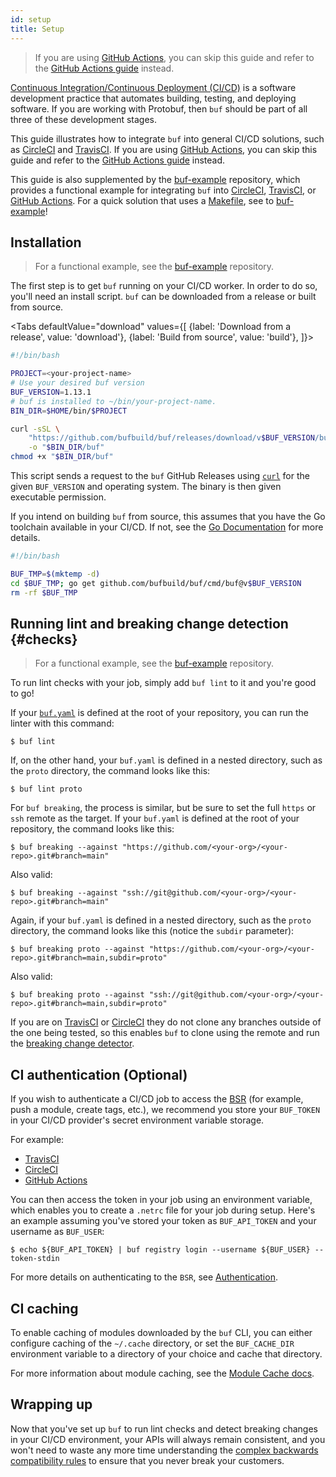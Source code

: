 ```yaml
---
id: setup
title: Setup
---
```


> If you are using [GitHub Actions](https://github.com/features/actions), you
> can skip this guide and refer to the [GitHub Actions guide](github-actions.md)
> instead.

[Continuous Integration/Continuous Deployment (CI/CD)](https://en.wikipedia.org/wiki/CI/CD)
is a software development practice that automates building, testing, and
deploying software. If you are working with Protobuf, then `buf` should be part
of all three of these development stages.

This guide illustrates how to integrate `buf` into general CI/CD solutions, such
as [CircleCI](https://circleci.com) and [TravisCI](https://travis-ci.org). If
you are using [GitHub Actions](https://github.com/features/actions), you can
skip this guide and refer to the [GitHub Actions guide](github-actions.md)
instead.

This guide is also supplemented by the
[buf-example](https://github.com/bufbuild/buf-example) repository, which
provides a functional example for integrating `buf` into
[CircleCI](https://circleci.com), [TravisCI](https://travis-ci.org), or
[GitHub Actions](https://github.com/features/actions). For a quick solution that
uses a [Makefile](https://github.com/bufbuild/buf-example/blob/master/Makefile),
see to [buf-example](https://github.com/bufbuild/buf-example)!

## Installation

> For a functional example, see the
> [buf-example](https://github.com/bufbuild/buf-example) repository.

The first step is to get `buf` running on your CI/CD worker. In order to do so,
you'll need an install script. `buf` can be downloaded from a release or built
from source.


<Tabs
  defaultValue="download"
  values={[
    {label: 'Download from a release', value: 'download'},
    {label: 'Build from source', value: 'build'},
  ]}>
<TabItem value="download">

```bash title="install.sh"
#!/bin/bash

PROJECT=<your-project-name>
# Use your desired buf version
BUF_VERSION=1.13.1
# buf is installed to ~/bin/your-project-name.
BIN_DIR=$HOME/bin/$PROJECT

curl -sSL \
	"https://github.com/bufbuild/buf/releases/download/v$BUF_VERSION/buf-$(uname -s)-$(uname -m)" \
	-o "$BIN_DIR/buf"
chmod +x "$BIN_DIR/buf"
```

This script sends a request to the `buf` GitHub Releases using
[`curl`](https://curl.se/docs) for the given `BUF_VERSION` and operating system.
The binary is then given executable permission.

</TabItem>
<TabItem value="build">

If you intend on building `buf` from source, this assumes that you have the Go
toolchain available in your CI/CD. If not, see the
[Go Documentation](https://golang.org/) for more details.

```bash title="install.sh"
#!/bin/bash

BUF_TMP=$(mktemp -d)
cd $BUF_TMP; go get github.com/bufbuild/buf/cmd/buf@v$BUF_VERSION
rm -rf $BUF_TMP
```

</TabItem>
</Tabs>

## Running lint and breaking change detection {#checks}

> For a functional example, see the
> [buf-example](https://github.com/bufbuild/buf-example) repository.

To run lint checks with your job, simply add `buf lint` to it and you're good to
go!

If your [`buf.yaml`](../configuration/v1/buf-yaml.md) is defined at the root of
your repository, you can run the linter with this command:

```terminal
$ buf lint
```

If, on the other hand, your `buf.yaml` is defined in a nested directory, such as
the `proto` directory, the command looks like this:

```terminal
$ buf lint proto
```

For `buf breaking`, the process is similar, but be sure to set the full `https`
or `ssh` remote as the target. If your `buf.yaml` is defined at the root of your
repository, the command looks like this:

```terminal
$ buf breaking --against "https://github.com/<your-org>/<your-repo>.git#branch=main"
```

Also valid:

```terminal
$ buf breaking --against "ssh://git@github.com/<your-org>/<your-repo>.git#branch=main"
```

Again, if your `buf.yaml` is defined in a nested directory, such as the `proto`
directory, the command looks like this (notice the `subdir` parameter):

```terminal
$ buf breaking proto --against "https://github.com/<your-org>/<your-repo>.git#branch=main,subdir=proto"
```

Also valid:

```terminal
$ buf breaking proto --against "ssh://git@github.com/<your-org>/<your-repo>.git#branch=main,subdir=proto"
```

If you are on [TravisCI](https://travis-ci.org) or
[CircleCI](https://circleci.com) they do not clone any branches outside of the
one being tested, so this enables `buf` to clone using the remote and run the
[breaking change detector](../breaking/overview.md).

## CI authentication (Optional)

If you wish to authenticate a CI/CD job to access the [BSR](../bsr/overview.mdx)
(for example, push a module, create tags, etc.), we recommend you store your
`BUF_TOKEN` in your CI/CD provider's secret environment variable storage.

For example:

- [TravisCI](https://docs.travis-ci.com/user/environment-variables/#defining-encrypted-variables-in-travisyml)
- [CircleCI](https://circleci.com/docs/2.0/env-vars/)
- [GitHub Actions](https://docs.github.com/en/actions/reference/encrypted-secrets)

You can then access the token in your job using an environment variable, which
enables you to create a `.netrc` file for your job during setup. Here's an
example assuming you've stored your token as `BUF_API_TOKEN` and your username
as `BUF_USER`:

```terminal
$ echo ${BUF_API_TOKEN} | buf registry login --username ${BUF_USER} --token-stdin
```

For more details on authenticating to the `BSR`, see
[Authentication](../bsr/authentication.md).

## CI caching

To enable caching of modules downloaded by the `buf` CLI, you can either
configure caching of the `~/.cache` directory, or set the `BUF_CACHE_DIR`
environment variable to a directory of your choice and cache that directory.

For more information about module caching, see the
[Module Cache docs](../bsr/overview.mdx#module-cache).

## Wrapping up

Now that you've set up `buf` to run lint checks and detect breaking changes in
your CI/CD environment, your APIs will always remain consistent, and you won't
need to waste any more time understanding the
[complex backwards compatibility rules](https://developers.google.com/protocol-buffers/docs/overview#updating)
to ensure that you never break your customers.
